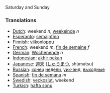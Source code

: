 Saturday and Sunday

===Translations===

*[[Dutch]]: weekend ''n'', [[weekeinde]] ''n''
*[[Esperanto]]: [[semajnfino]]
*[[Finnish]]: [[viikonloppu]]
*[[French]]: weekend ''m'', [[fin de semaine]] ''f''
*[[German]]: [[Wochenende]] ''n''
*[[Indonesian]]: [[akhir pekan]]
*[[Japanese]]: [[週末]] ([[しゅうまつ]], shūmatsu)
*[[Russian]]: [[конец]] [[неделя|недели]], [[уик-энд]], [[выходные]]
*[[Spanish]]: [[fin de semana]] ''m''
*[[Swedish]]: [[veckoslut]], weekend
*[[Turkish]]: [[hafta sonu]]